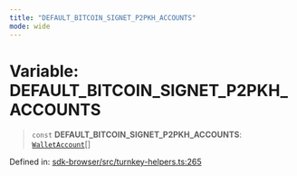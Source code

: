 ```yaml
---
title: "DEFAULT_BITCOIN_SIGNET_P2PKH_ACCOUNTS"
mode: wide
---
```

  
# Variable: DEFAULT\_BITCOIN\_SIGNET\_P2PKH\_ACCOUNTS

> `const` **DEFAULT\_BITCOIN\_SIGNET\_P2PKH\_ACCOUNTS**: [`WalletAccount`](../WalletAccount/readme)[]

Defined in: [sdk-browser/src/turnkey-helpers.ts:265](https://github.com/tkhq/sdk/blob/main/packages/sdk-browser/src/turnkey-helpers.ts#L265)
